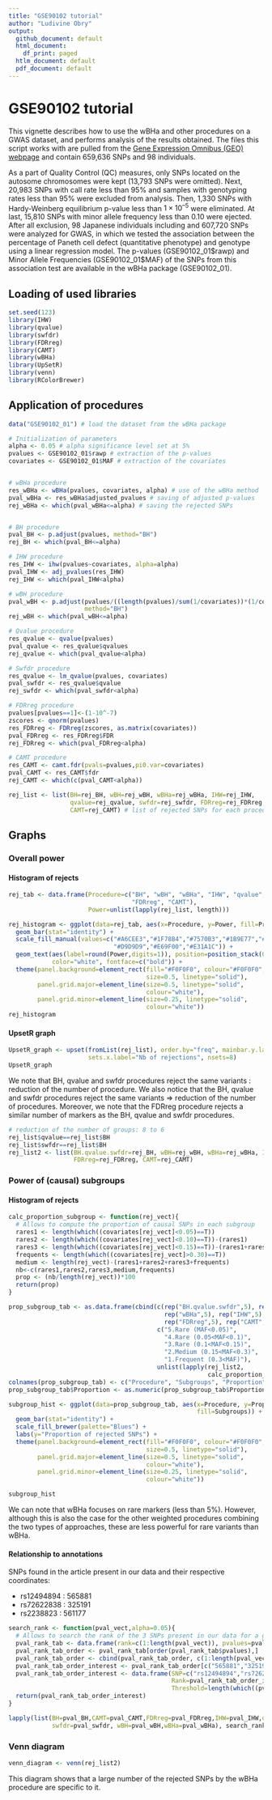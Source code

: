 ```yaml
---
title: "GSE90102 tutorial"
author: "Ludivine Obry"
output:
  github_document: default
  html_document:
    df_print: paged
  htlm_document: default
  pdf_document: default
---
```


# GSE90102 tutorial

This vignette describes how to use the wBHa and other procedures on a GWAS dataset, and performs analysis of the results obtained. The files this script works with are pulled from the [Gene Expression Omnibus (GEO) webpage](https://www.ncbi.nlm.nih.gov/geo/query/acc.cgi?acc=GSE90102) and contain 659,636 SNPs and 98 individuals. 

As a part of Quality Control (QC) measures, only SNPs located on the autosome chromosomes were kept (13,793  SNPs were omitted). Next, 20,983 SNPs with call rate less than 95% and samples with genotyping rates less than 95% were excluded from analysis. Then, 1,330 SNPs with Hardy-Weinberg equilibrium p-value less than $1 \times 10^{–5}$ were eliminated. At last, 15,810 SNPs with minor allele frequency less than 0.10 were ejected. After all exclusion, 98 Japanese individuals including and 607,720 SNPs were analyzed for GWAS, in which we tested the association between the percentage of Paneth cell defect (quantitative phenotype) and genotype using a linear regression model. The p-values (GSE90102_01\$rawp) and Minor Allele Frequencies (GSE90102_01\$MAF) of the SNPs from this association test are available in the wBHa package (GSE90102_01).

## Loading of used libraries
```r
set.seed(123)
library(IHW)
library(qvalue)
library(swfdr)
library(FDRreg)
library(CAMT)
library(wBHa)
library(UpSetR)
library(venn)
library(RColorBrewer)
```

## Application of procedures 
```r
data("GSE90102_01") # load the dataset from the wBHa package

# Initialization of parameters
alpha <- 0.05 # alpha significance level set at 5%
pvalues <- GSE90102_01$rawp # extraction of the p-values
covariates <- GSE90102_01$MAF # extraction of the covariates


# wBHa procedure
res_wBHa <- wBHa(pvalues, covariates, alpha) # use of the wBHa method 
pval_wBHa <- res_wBHa$adjusted_pvalues # saving of adjusted p-values
rej_wBHa <- which(pval_wBHa<=alpha) # saving the rejected SNPs


# BH procedure 
pval_BH <- p.adjust(pvalues, method="BH")
rej_BH <- which(pval_BH<=alpha)

# IHW procedure
res_IHW <- ihw(pvalues~covariates, alpha=alpha)
pval_IHW <- adj_pvalues(res_IHW)
rej_IHW <- which(pval_IHW<alpha)

# wBH procedure
pval_wBH <- p.adjust(pvalues/((length(pvalues)/sum(1/covariates))*(1/covariates)),
                     method="BH") 
rej_wBH <- which(pval_wBH<=alpha)

# Qvalue procedure
res_qvalue <- qvalue(pvalues) 
pval_qvalue <- res_qvalue$qvalues
rej_qvalue <- which(pval_qvalue<alpha)

# Swfdr procedure
res_qvalue <- lm_qvalue(pvalues, covariates) 
pval_swfdr <- res_qvalue$qvalue
rej_swfdr <- which(pval_swfdr<alpha)

# FDRreg procedure
pvalues[pvalues==1]<-(1-10^-7) 
zscores <- qnorm(pvalues)
res_FDRreg <- FDRreg(zscores, as.matrix(covariates))
pval_FDRreg <- res_FDRreg$FDR
rej_FDRreg <- which(pval_FDRreg<alpha)

# CAMT procedure
res_CAMT <- camt.fdr(pvals=pvalues,pi0.var=covariates)
pval_CAMT <- res_CAMT$fdr
rej_CAMT <- which(c(pval_CAMT<alpha))

rej_list <- list(BH=rej_BH, wBH=rej_wBH, wBHa=rej_wBHa, IHW=rej_IHW, 
                 qvalue=rej_qvalue, swfdr=rej_swfdr, FDRreg=rej_FDRreg, 
                 CAMT=rej_CAMT) # list of rejected SNPs for each procedure
```

## Graphs
### Overall power
#### Histogram of rejects
```r
rej_tab <- data.frame(Procedure=c("BH", "wBH", "wBHa", "IHW", "qvalue", "swfdr",
                                  "FDRreg", "CAMT"), 
                      Power=unlist(lapply(rej_list, length)))

rej_histogram <- ggplot(data=rej_tab, aes(x=Procedure, y=Power, fill=Procedure)) + 
  geom_bar(stat="identity") + 
  scale_fill_manual(values=c("#A6CEE3","#1F78B4","#7570B3","#1B9E77","#DADAEB",
                             "#D9D9D9","#E69F00","#E31A1C")) + 
  geom_text(aes(label=round(Power,digits=1)), position=position_stack(0.5),
            color="white", fontface=c("bold")) + 
  theme(panel.background=element_rect(fill="#F0F0F0", colour="#F0F0F0", 
                                      size=0.5, linetype="solid"), 
        panel.grid.major=element_line(size=0.5, linetype="solid", 
                                      colour="white"), 
        panel.grid.minor=element_line(size=0.25, linetype="solid", 
                                      colour="white"))
rej_histogram
```

#### UpsetR graph
```r
UpsetR_graph <- upset(fromList(rej_list), order.by="freq", mainbar.y.label="SNP",
                      sets.x.label="Nb of rejections", nsets=8)
UpsetR_graph
```

We note that BH, qvalue and swfdr procedures reject the same variants : reduction of the number of procedure. We also notice that the BH, qvalue and swfdr procedures reject the same variants $\Rightarrow$ reduction of the number of procedures. Moreover, we note that the FDRreg procedure rejects a similar number of markers as the BH, qvalue and swfdr procedures. 

```r
# reduction of the number of groups: 8 to 6
rej_list$qvalue==rej_list$BH
rej_list$swfdr==rej_list$BH
rej_list2 <- list(BH.qvalue.swfdr=rej_BH, wBH=rej_wBH, wBHa=rej_wBHa, IHW=rej_IHW,
                  FDRreg=rej_FDRreg, CAMT=rej_CAMT)
```


### Power of (causal) subgroups

#### Histogram of rejects

```r
calc_proportion_subgroup <- function(rej_vect){
  # Allows to compute the proportion of causal SNPs in each subgroup
  rares1 <- length(which((covariates[rej_vect]<0.05)==T))
  rares2 <- length(which((covariates[rej_vect]<0.10)==T))-(rares1)
  rares3 <- length(which((covariates[rej_vect]<0.15)==T))-(rares1+rares2)
  frequents <- length(which((covariates[rej_vect]>0.30)==T))
  medium <- length(rej_vect)-(rares1+rares2+rares3+frequents)
  nb<-c(rares1,rares2,rares3,medium,frequents)
  prop <- (nb/length(rej_vect))*100
  return(prop)
}

prop_subgroup_tab <- as.data.frame(cbind(c(rep("BH.qvalue.swfdr",5), rep("wBH",5),
                                           rep("wBHa",5), rep("IHW",5), 
                                           rep("FDRreg",5), rep("CAMT",5)),
                                         c("5.Rare (MAF<0.05)", 
                                           "4.Rare (0.05<MAF<0.1)",
                                           "3.Rare (0.1<MAF<0.15)", 
                                           "2.Medium (0.15<MAF<0.3)", 
                                           "1.Frequent (0.3<MAF)"),
                                         unlist(lapply(rej_list2,
                                                       calc_proportion_subgroup))))
colnames(prop_subgroup_tab) <- c("Procedure", "Subgroups", "Proportion")
prop_subgroup_tab$Proportion <- as.numeric(prop_subgroup_tab$Proportion)

subgroup_hist <- ggplot(data=prop_subgroup_tab, aes(x=Procedure, y=Proportion,
                                                    fill=Subgroups)) +
  geom_bar(stat="identity") + 
  scale_fill_brewer(palette="Blues") +
  labs(y="Proportion of rejected SNPs") +
  theme(panel.background=element_rect(fill="#F0F0F0", colour="#F0F0F0", 
                                      size=0.5, linetype="solid"), 
        panel.grid.major=element_line(size=0.5, linetype="solid", 
                                      colour="white"), 
        panel.grid.minor=element_line(size=0.25, linetype="solid", 
                                      colour="white"))

subgroup_hist
```
We can note that wBHa focuses on rare markers (less than 5%). However, although this is also the case for the other weighted procedures combining the two types of approaches, these are less powerful for rare variants than wBHa.

#### Relationship to annotations 

SNPs found in the article present in our data and their respective coordinates: 

* rs12494894 : 565881
* rs72622838 : 325191
* rs2238823 : 561177

```r
search_rank <- function(pval_vect,alpha=0.05){
  # Allows to search the rank of the 3 SNPs present in our data for a given procedure
  pval_rank_tab <- data.frame(rank=c(1:length(pval_vect)), pvalues=pval_vect)
  pval_rank_tab_order <- pval_rank_tab[order(pval_rank_tab$pvalues),]
  pval_rank_tab_order <- cbind(pval_rank_tab_order, c(1:length(pval_vect)))
  pval_rank_tab_order_interest <- pval_rank_tab_order[c("565881","325191","561177"),] 
  pval_rank_tab_order_interest <- data.frame(SNP=c("rs12494894","rs72622838","rs2238823"), 
                                             Rank=pval_rank_tab_order_interest[,3], 
                                             Threshold=length(which((pval_vect<alpha))))
  return(pval_rank_tab_order_interest)
}

lapply(list(BH=pval_BH,CAMT=pval_CAMT,FDRreg=pval_FDRreg,IHW=pval_IHW,qvalue=pval_qvalue,
            swfdr=pval_swfdr, wBH=pval_wBH,wBHa=pval_wBHa), search_rank)
```


### Venn diagram
```r
venn_diagram <- venn(rej_list2)
```
This diagram shows that a large number of the rejected SNPs by the wBHa procedure are specific to it.
